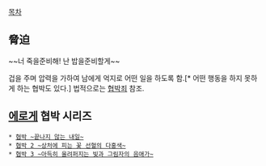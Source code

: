 [[목차]]

== 脅迫 ==

~~너 죽을준비해! 난 밥을준비할게~~

겁을 주며 압력을 가하여 남에게 억지로 어떤 일을 하도록 함.[* 어떤 행동을 하지 못하게 하는 협박도 있다.] 법적으로는 [[협박죄]] 참조.

== [[에로게]] 협박 시리즈 ==
 * [[협박 ~끝나지 않는 내일~]]
 * [[협박 2 ~상처에 피는 꽃 선혈의 다홍색~]]
 * [[협박 3 ~아득히 울려퍼지는 빛과 그림자의 음애가~]]
